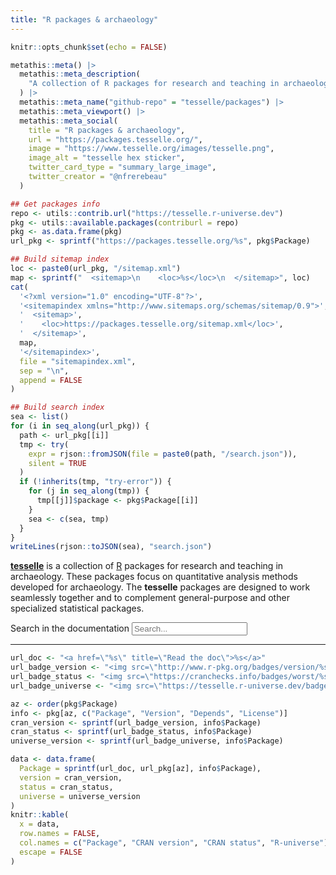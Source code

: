```yaml
---
title: "R packages & archaeology"
---
```


```r
knitr::opts_chunk$set(echo = FALSE)

metathis::meta() |>
  metathis::meta_description(
    "A collection of R packages for research and teaching in archaeology."
  ) |> 
  metathis::meta_name("github-repo" = "tesselle/packages") |> 
  metathis::meta_viewport() |> 
  metathis::meta_social(
    title = "R packages & archaeology",
    url = "https://packages.tesselle.org/",
    image = "https://www.tesselle.org/images/tesselle.png",
    image_alt = "tesselle hex sticker",
    twitter_card_type = "summary_large_image",
    twitter_creator = "@nfrerebeau"
  )

## Get packages info
repo <- utils::contrib.url("https://tesselle.r-universe.dev")
pkg <- utils::available.packages(contriburl = repo)
pkg <- as.data.frame(pkg)
url_pkg <- sprintf("https://packages.tesselle.org/%s", pkg$Package)

## Build sitemap index
loc <- paste0(url_pkg, "/sitemap.xml")
map <- sprintf("  <sitemap>\n    <loc>%s</loc>\n  </sitemap>", loc)
cat(
  '<?xml version="1.0" encoding="UTF-8"?>',
  '<sitemapindex xmlns="http://www.sitemaps.org/schemas/sitemap/0.9">',
  '  <sitemap>',
  '    <loc>https://packages.tesselle.org/sitemap.xml</loc>',
  '  </sitemap>',
  map,
  '</sitemapindex>',
  file = "sitemapindex.xml",
  sep = "\n",
  append = FALSE
)

## Build search index
sea <- list()
for (i in seq_along(url_pkg)) {
  path <- url_pkg[[i]]
  tmp <- try(
    expr = rjson::fromJSON(file = paste0(path, "/search.json")), 
    silent = TRUE
  )
  if (!inherits(tmp, "try-error")) {
    for (j in seq_along(tmp)) {
      tmp[[j]]$package <- pkg$Package[[i]]
    }
    sea <- c(sea, tmp)
  }
}
writeLines(rjson::toJSON(sea), "search.json")
```

[**tesselle**](https://www.tesselle.org/) is a collection of [R](https://www.r-project.org/) packages for research and teaching in archaeology. These packages focus on quantitative analysis methods developed for archaeology. The **tesselle** packages are designed to work seamlessly together and to complement general-purpose and other specialized statistical packages.

<form role="search">
<div class="form-group">
<label for="search-input">Search in the documentation</label>
<input type="search" class="form-control" aria-label="Search" name="search-input" data-search-index="/search.json" id="search-input" placeholder="Search..." aria-label="Search for..." autocomplete="off">
</div>
</form>

---

```r
url_doc <- "<a href=\"%s\" title=\"Read the doc\">%s</a>"
url_badge_version <- "<img src=\"http://www.r-pkg.org/badges/version/%s\">"
url_badge_status <- "<img src=\"https://cranchecks.info/badges/worst/%s\">"
url_badge_universe <- "<img src=\"https://tesselle.r-universe.dev/badges/%s\">"

az <- order(pkg$Package)
info <- pkg[az, c("Package", "Version", "Depends", "License")]
cran_version <- sprintf(url_badge_version, info$Package)
cran_status <- sprintf(url_badge_status, info$Package)
universe_version <- sprintf(url_badge_universe, info$Package)

data <- data.frame(
  Package = sprintf(url_doc, url_pkg[az], info$Package),
  version = cran_version,
  status = cran_status,
  universe = universe_version
)
knitr::kable(
  x = data, 
  row.names = FALSE, 
  col.names = c("Package", "CRAN version", "CRAN status", "R-universe"),
  escape = FALSE
)
```
